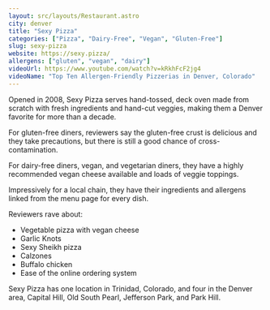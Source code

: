 ```yaml
---
layout: src/layouts/Restaurant.astro
city: denver
title: "Sexy Pizza"
categories: ["Pizza", "Dairy-Free", "Vegan", "Gluten-Free"]
slug: sexy-pizza
website: https://sexy.pizza/
allergens: ["gluten", "vegan", "dairy"]
videoUrl: https://www.youtube.com/watch?v=kRkhFcF2jg4
videoName: "Top Ten Allergen-Friendly Pizzerias in Denver, Colorado"
---
```


Opened in 2008, Sexy Pizza serves hand-tossed, deck oven made from scratch with fresh ingredients and hand-cut veggies, making them a Denver favorite for more than a decade.

For gluten-free diners, reviewers say the gluten-free crust is delicious and they take precautions, but there is still a good chance of cross-contamination.

For dairy-free diners, vegan, and vegetarian diners, they have a highly recommended vegan cheese available and loads of veggie toppings.

Impressively for a local chain, they have their ingredients and allergens linked from the menu page for every dish.

Reviewers rave about:
* Vegetable pizza with vegan cheese
* Garlic Knots
* Sexy Sheikh pizza
* Calzones
* Buffalo chicken
* Ease of the online ordering system

Sexy Pizza has one location in Trinidad, Colorado, and four in the Denver area, Capital Hill, Old South Pearl, Jefferson Park, and Park Hill.

